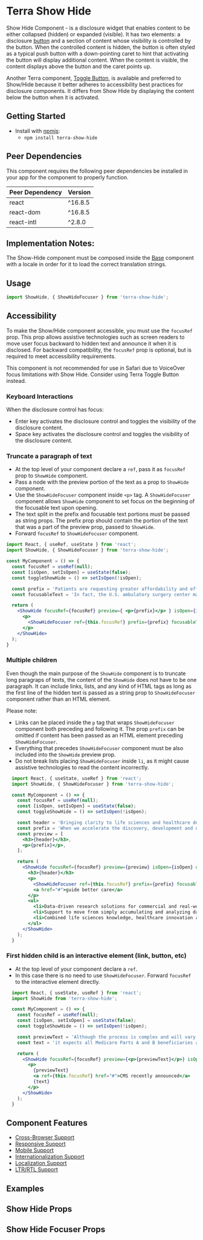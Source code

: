 


<Badge />

# Terra Show Hide

Show Hide Component - is a disclosure widget that enables content to be either collapsed (hidden) or expanded (visible). It has two elements: a disclosure [button][1] and a section of content whose visibility is controlled by the button. When the controlled content is hidden, the button is often styled as a typical push button with a down-pointing caret to hint that activating the button will display additional content. When the content is visible, the content displays above the button and the caret points up.

Another Terra component, [Toggle Button][2], is available and preferred to Show/Hide because it better adheres to accessibility best practices for disclosure components. It differs from Show Hide by displaying the content below the button when it is activated. 

[1]: https://www.w3.org/WAI/ARIA/apg/patterns/button/
[2]: https://engineering.cerner.com/terra-core/components/cerner-terra-core-docs/toggle-button/about

## Getting Started

- Install with [npmjs](https://www.npmjs.com):
  - `npm install terra-show-hide`

<!-- AUTO-GENERATED-CONTENT:START Peer Dependencies -->
## Peer Dependencies

This component requires the following peer dependencies be installed in your app for the component to properly function.

| Peer Dependency | Version |
|-|-|
| react | ^16.8.5 |
| react-dom | ^16.8.5 |
| react-intl | ^2.8.0 |

<!-- AUTO-GENERATED-CONTENT:END -->

## Implementation Notes:

The Show-Hide component must be composed inside the [Base][1] component with a locale in order for it to load the correct translation strings.

[1]: https://engineering.cerner.com/terra-core/components/terra-base/base/base

## Usage

```jsx
import ShowHide, { ShowHideFocuser } from 'terra-show-hide';
```

## Accessibility

<Notice variant="important" ariaLevel="3">

  To make the Show/Hide component accessible, you must use the `focusRef` prop. This prop allows assistive technologies such as screen readers to move user focus backward to hidden text and announce it when it is disclosed. For backward compatibility, the `focusRef` prop is optional, but is required to meet accessibility requirements.

</Notice>

<Notice variant="caution" ariaLevel="3">

  This component is not recommended for use in Safari due to VoiceOver focus limitations with Show Hide. Consider using Terra Toggle Button instead.

</Notice>

###  Keyboard Interactions 
  When the disclosure control has focus:
  - Enter key activates the disclosure control and toggles the visibility of the disclosure content.
  - Space key activates the disclosure control and toggles the visibility of the disclosure content. 

### Truncate a paragraph of text

  - At the top level of your component declare a `ref`, pass it as `focusRef` prop to `ShowHide` component.
  - Pass a node with the preview portion of the text as a prop to `ShowHide` component.
  - Use the `ShowHideFocuser` component inside `<p>` tag. A `ShowHideFocuser` component allows `ShowHide` component to set focus on the beginning of the focusable text upon opening.
  - The text split in the prefix and focusable text portions must be passed as string props. The prefix prop should contain the portion of the text that was a part of the preview prop, passed to `ShowHide`.
  - Forward `focusRef` to `ShowHideFocuser` component.

  ```jsx
  import React, { useRef, useState } from 'react';
  import ShowHide, { ShowHideFocuser } from 'terra-show-hide';

  const MyComponent = () => {
    const focusRef = useRef(null);
    const [isOpen, setIsOpen] = useState(false);
    const toggleShowHide = () => setIsOpen(!isOpen);

    const prefix = 'Patients are requesting greater affordability and efficiency in healthcare. With procedures performed in an ambulatory surgery center costing up to 60% less compared to a hospital outpatient department (1), the demand for these facilities is increasing.';
    const focusableText = 'In fact, the U.S. ambulatory surgery center market is expected to see a 6.9 % compound annual growth rate, reaching $33 billion by 2028. (2) Cerner understands the urgency to grow in the ambulatory surgery center market while continuing to deliver excellent care. Healthcare IT products can help improve clinician efficiency and patient outcomes, as well as enhance communication and data exchange between ambulatory surgery center providers and patients. Read';

    return (
      <ShowHide focusRef={focusRef} preview={ <p>{prefix}</p> } isOpen={isOpen} onChange={toggleShowHide} >
        <p>
          <ShowHideFocuser ref={this.focusRef} prefix={prefix} focusableText={focusableText} />
        </p>
      </ShowHide>
    );
  }
  ```

### Multiple children
  Even though the main purpose of the `ShowHide` component is to truncate long paragraps of texts, the content of the `ShowHide` does not have to be one paragraph. It can include links, lists, and any kind of HTML tags as long as the first line of the hidden text is passed as a string prop to `ShowHideFocuser` component rather than an HTML element.
  
Please note:
  - Links can be placed inside the `p` tag that wraps `ShowHideFocuser` component both preceding and following it. The prop `prefix` can be omitted if content has been passed as an HTML element preceding `ShowHideFocuser`.
  - Everything that precedes `ShowHideFocuser` component must be also included into the `ShowHide` preview prop.
  - Do not break lists placing `ShowHideFocuser` inside `li`, as it might cause assistive technologies to read the content incorrectly.

  ```jsx
    import React, { useState, useRef } from 'react';
    import ShowHide, { ShowHideFocuser } from 'terra-show-hide';

    const MyComponent = () => {
      const focusRef = useRef(null);
      const [isOpen, setIsOpen] = useState(false);
      const toggleShowHide = () => setIsOpen(!isOpen);

      const header = 'Bringing clarity to life sciences and healthcare decision-making ';
      const prefix = 'When we accelerate the discovery, development and deployment of life-enhancing insights and therapies, clinicians and patients benefit.';
      const preview = [
        <h3>{header}</h3>,
        <p>{prefix}</p>,
      ];

      return (
        <ShowHide focusRef={focusRef} preview={preview} isOpen={isOpen} onChange={toggleShowHide} >
          <h3>{header}</h3>
          <p>
            <ShowHideFocuser ref={this.focusRef} prefix={prefix} focusableText="Several factors help bring clarity to life sciences, researchers and clinicians and " />
            <a href="#">guide better care</a>
          </p>
          <ul>
            <li>Data-driven research solutions for commercial and real-world evidence collaborators and health providers</li>
            <li>Support to move from simply accumulating and analyzing data to linking and generating deeper insights </li>
            <li>Combined life sciences knowledge, healthcare innovation and collaborative research expertise</li>
          </ul>
        </ShowHide>
      );
    }
  ```

### First hidden child is an interactive element (link, button, etc)
  - At the top level of your component declare a `ref`.
  - In this case there is no need to use `ShowHideFocuser`. Forward `focusRef` to the interactive element directly.

  ```jsx
    import React, { useState, useRef } from 'react';
    import ShowHide from 'terra-show-hide';

    const MyComponent = () => {
      const focusRef = useRef(null);
      const [isOpen, setIsOpen] = useState(false);
      const toggleShowHide = () => setIsOpen(!isOpen);

      const previewText = 'Although the process is complex and will vary greatly based on regional and economic factors, it’s clear that healthcare entities must start planning their transitions now.';
      const text = 'it expects all Medicare Parts A and B beneficiaries and most Medicaid beneficiaries to be in a value-based care relationship with accountability for quality and total cost of care by 2030.';

      return (
        <ShowHide focusRef={focusRef} preview={<p>{previewText}</p>} isOpen={isOpen} onChange={toggleShowHide} >
          <p>
            {previewText}
            <a ref={this.focusRef} href="#">CMS recently announced</a>
            {text}
          </p>
        </ShowHide>
      );
    }
  ```

## Component Features

* [Cross-Browser Support](https://engineering.cerner.com/terra-ui/about/terra-ui/component-standards#cross-browser-support)
* [Responsive Support](https://engineering.cerner.com/terra-ui/about/terra-ui/component-standards#responsive-support)
* [Mobile Support](https://engineering.cerner.com/terra-ui/about/terra-ui/component-standards#mobile-support)
* [Internationalization Support](https://engineering.cerner.com/terra-ui/about/terra-ui/component-standards#internationalization-i18n)
* [Localization Support](https://engineering.cerner.com/terra-ui/about/terra-ui/component-standards#internationalization-i18n)
* [LTR/RTL Support](https://engineering.cerner.com/terra-ui/about/terra-ui/component-standards#ltr--rtl)

## Examples
<DefaultShowHide title="Default ShowHide" />
<CustomButtonTextShowHide title="Custom Button Text ShowHide" />
<LinkShowHide title="ShowHide with a Link" />
<MultipleChildrenShowHide title="ShowHide with Multiple Children" />
<ListShowHide title="ShowHide with a List Content" />
<InitiallyOpenShowHide title="Initially Open ShowHide" />
<ButtonAlignCenterShowHide title="Button Align Center ShowHide" />
<ButtonAlignRightShowHide title="Button Align Right ShowHide" />
<NoPreviewShowHide title="No Preview ShowHide" />
<NoFocusRefShowHide title="No focusRef ShowHide (see Accessibility note for information about the focusRef prop)" />

## Show Hide Props
<ShowHidePropsTable />

## Show Hide Focuser Props
<ShowHideFocuserPropsTable />
